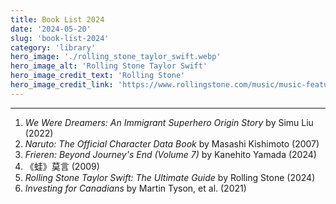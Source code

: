 ```yaml
---
title: Book List 2024
date: '2024-05-20'
slug: 'book-list-2024'
category: 'library'
hero_image: './rolling_stone_taylor_swift.webp'
hero_image_alt: 'Rolling Stone Taylor Swift'
hero_image_credit_text: 'Rolling Stone'
hero_image_credit_link: 'https://www.rollingstone.com/music/music-features/taylor-swift-rolling-stone-interview-880794/'
---
```


---

1. _We Were Dreamers: An Immigrant Superhero Origin Story_ by Simu Liu (2022)
2. _Naruto: The Official Character Data Book_ by Masashi Kishimoto (2007)
3. _Frieren: Beyond Journey's End (Volume 7)_ by Kanehito Yamada (2024)
4. 《蛙》莫言 (2009)
5. _Rolling Stone Taylor Swift: The Ultimate Guide_ by Rolling Stone (2024)
6. _Investing for Canadians_ by Martin Tyson, et al. (2021)
